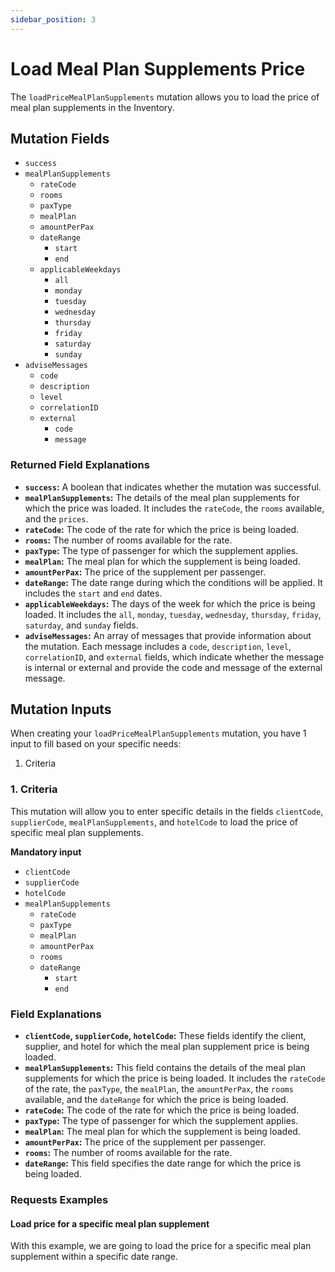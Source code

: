 ```yaml
---
sidebar_position: 3
---
```



# Load Meal Plan Supplements Price

The `loadPriceMealPlanSupplements` mutation allows you to load the price of meal plan supplements in the Inventory.

## Mutation Fields

* `success`
* `mealPlanSupplements`
    * `rateCode`
    * `rooms`
    * `paxType`
    * `mealPlan`
    * `amountPerPax`
    * `dateRange`
        * `start`
        * `end`
    * `applicableWeekdays`
        * `all`
        * `monday`
        * `tuesday`
        * `wednesday`
        * `thursday`
        * `friday`
        * `saturday`
        * `sunday`
* `adviseMessages`
    * `code`
    * `description`
    * `level`
    * `correlationID`
    * `external`
        * `code`
        * `message`

### Returned Field Explanations

* **`success`:** A boolean that indicates whether the mutation was successful.
* **`mealPlanSupplements`:** The details of the meal plan supplements for which the price was loaded. It includes the `rateCode`, the `rooms` available, and the `prices`.
* **`rateCode`:** The code of the rate for which the price is being loaded.
* **`rooms`:** The number of rooms available for the rate.
* **`paxType`:** The type of passenger for which the supplement applies.
* **`mealPlan`:** The meal plan for which the supplement is being loaded.
* **`amountPerPax`:** The price of the supplement per passenger.
* **`dateRange`:** The date range during which the conditions will be applied. It includes the `start` and `end` dates.
* **`applicableWeekdays`:** The days of the week for which the price is being loaded. It includes the `all`, `monday`, `tuesday`, `wednesday`, `thursday`, `friday`, `saturday`, and `sunday` fields.
* **`adviseMessages`:** An array of messages that provide information about the mutation. Each message includes a `code`, `description`, `level`, `correlationID`, and `external` fields, which indicate whether the message is internal or external and provide the code and message of the external message.

## Mutation Inputs

When creating your `loadPriceMealPlanSupplements` mutation, you have 1 input to fill based on your specific needs:

1. Criteria

### 1. Criteria   

This mutation will allow you to enter specific details in the fields `clientCode`, `supplierCode`, `mealPlanSupplements`, and `hotelCode` to load the price of specific meal plan supplements.

**Mandatory input**
* `clientCode`
* `supplierCode`
* `hotelCode`
* `mealPlanSupplements`
    * `rateCode`
    * `paxType`
    * `mealPlan`
    * `amountPerPax`
    * `rooms`
    * `dateRange`
        * `start`
        * `end`

### Field Explanations

* **`clientCode`, `supplierCode`, `hotelCode`:** These fields identify the client, supplier, and hotel for which the meal plan supplement price is being loaded.
* **`mealPlanSupplements`:** This field contains the details of the meal plan supplements for which the price is being loaded. It includes the `rateCode` of the rate, the `paxType`, the `mealPlan`, the `amountPerPax`, the `rooms` available, and the `dateRange` for which the price is being loaded.
* **`rateCode`:** The code of the rate for which the price is being loaded.
* **`paxType`:** The type of passenger for which the supplement applies.
* **`mealPlan`:** The meal plan for which the supplement is being loaded.
* **`amountPerPax`:** The price of the supplement per passenger.
* **`rooms`:** The number of rooms available for the rate.
* **`dateRange`:** This field specifies the date range for which the price is being loaded.

### Requests Examples

#### Load price for a specific meal plan supplement

With this example, we are going to load the price for a specific meal plan supplement within a specific date range.

<GraphqlSample query={PriceMealplansSupplementsLoadMutation} variables={PriceMealplansSupplementsLoadVariables} />
